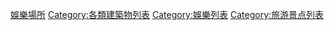 [[Category:娛樂場所|]]
[[Category:各類建築物列表|Category:各類建築物列表]]
[[Category:娛樂列表|Category:娛樂列表]]
[[Category:旅游景点列表|Category:旅游景点列表]]